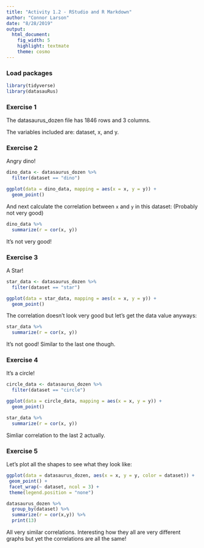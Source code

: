 ```yaml
---
title: "Activity 1.2 - RStudio and R Markdown"
author: "Connor Larson"
date: "8/28/2019"
output: 
  html_document: 
    fig_width: 5
    highlight: textmate
    theme: cosmo
---
```


### Load packages

```r
library(tidyverse) 
library(datasauRus)
```


### Exercise 1

The datasaurus_dozen file has 1846 rows and 3 columns.

The variables included are: dataset, x, and y. 

### Exercise 2

Angry dino!

```r
dino_data <- datasaurus_dozen %>%
  filter(dataset == "dino")

ggplot(data = dino_data, mapping = aes(x = x, y = y)) +
  geom_point()
```

And next calculate the correlation between `x` and `y` in this dataset:
(Probably not very good)

```r
dino_data %>%
  summarize(r = cor(x, y))
```
It's not very good!

### Exercise 3


A Star!

```r
star_data <- datasaurus_dozen %>%
  filter(dataset == "star")

ggplot(data = star_data, mapping = aes(x = x, y = y)) +
  geom_point()
```

The correlation doesn't look very good but let's get the data value anyways:

```r
star_data %>%
  summarize(r = cor(x, y))
```

It's not good! Similar to the last one though.

### Exercise 4

It's a circle!

```r
circle_data <- datasaurus_dozen %>%
  filter(dataset == "circle")

ggplot(data = circle_data, mapping = aes(x = x, y = y)) +
  geom_point()
```

```r

star_data %>%
  summarize(r = cor(x, y))
```

Simliar correlation to the last 2 actually.

### Exercise 5

Let's plot all the shapes to see what they look like:

```r
ggplot(data = datasaurus_dozen, aes(x = x, y = y, color = dataset)) +
 geom_point() + 
 facet_wrap(~ dataset, ncol = 3) + 
 theme(legend.position = "none")
```


```r

datasaurus_dozen %>%
  group_by(dataset) %>%
  summarize(r = cor(x,y)) %>%
  print(13)

```

All very similar correlations. Interesting how they all are very different graphs but yet the correlations are all the same!